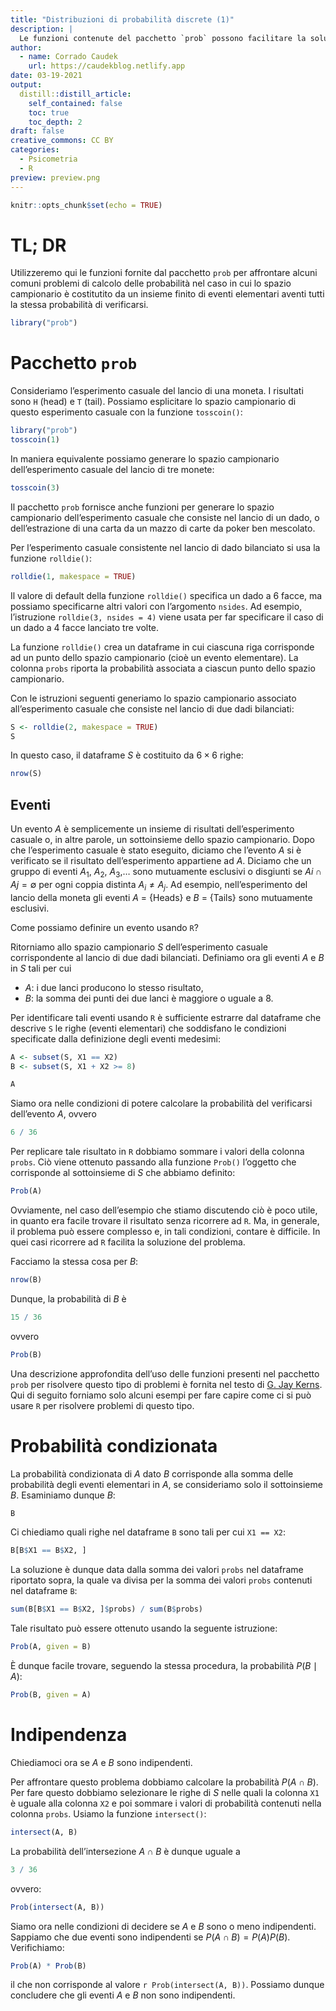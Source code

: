```yaml
---
title: "Distribuzioni di probabilità discrete (1)"
description: |
  Le funzioni contenute del pacchetto `prob` possono facilitare la soluzione di esercizi sulle distribuzioni di probabilità discrete.
author:
  - name: Corrado Caudek
    url: https://caudekblog.netlify.app
date: 03-19-2021
output:
  distill::distill_article:
    self_contained: false
    toc: true
    toc_depth: 2
draft: false
creative_commons: CC BY
categories:
  - Psicometria
  - R
preview: preview.png
---
```



```r
knitr::opts_chunk$set(echo = TRUE)
```

# TL; DR

Utilizzeremo qui le funzioni fornite dal pacchetto `prob` per affrontare alcuni comuni problemi di calcolo delle probabilità nel caso in cui lo spazio campionario è costitutito da un insieme finito di eventi elementari aventi tutti la stessa probabilità di verificarsi.


```r
library("prob")
```

# Pacchetto `prob`

Consideriamo l'esperimento casuale del lancio di una moneta. I risultati sono `H` (head) e `T` (tail). Possiamo esplicitare lo spazio campionario di questo esperimento casuale con la funzione `tosscoin()`:

```r
library("prob")
tosscoin(1)
```

In maniera equivalente possiamo generare lo spazio campionario dell'esperimento casuale del lancio di tre monete:

```r
tosscoin(3)
```

Il pacchetto `prob` fornisce anche funzioni per generare lo spazio campionario dell'esperimento casuale che consiste nel lancio di un dado, o dell'estrazione di una carta da un mazzo di carte da poker ben mescolato.

Per l'esperimento casuale consistente nel lancio di dado bilanciato si usa la funzione `rolldie()`: 

```r
rolldie(1, makespace = TRUE)
```

Il valore di default della funzione `rolldie()` specifica un dado a 6 facce, ma possiamo specificarne altri valori con l'argomento `nsides`. Ad esempio, l'istruzione `rolldie(3, nsides = 4)` viene usata per far specificare il caso di un dado a 4 facce lanciato tre volte. 

La funzione `rolldie()` crea un dataframe in cui ciascuna riga corrisponde ad un punto dello spazio campionario (cioè un evento elementare). La colonna `probs` riporta la probabilità associata a ciascun punto dello spazio campionario.

Con le istruzioni seguenti generiamo lo spazio campionario associato all'esperimento casuale che consiste nel lancio di due dadi bilanciati:

```r
S <- rolldie(2, makespace = TRUE)
S
```

In questo caso, il dataframe $S$ è costituito da $6 \times 6$ righe:

```r
nrow(S)
```


## Eventi

Un evento $A$ è semplicemente un insieme di risultati dell'esperimento casuale o, in altre parole, un sottoinsieme dello spazio campionario. Dopo che l'esperimento casuale è stato eseguito, diciamo che l'evento $A$ si è verificato se il risultato dell'esperimento appartiene ad $A$. Diciamo che un gruppo di eventi $A_1$, $A_2$, $A_3$,... sono mutuamente esclusivi o disgiunti se $Ai ∩ Aj = ∅$ per ogni coppia distinta $A_i \neq A_j$. Ad esempio, nell'esperimento del lancio della moneta gli eventi $A$ = {Heads} e $B$ = {Tails} sono mutuamente esclusivi.

Come possiamo definire un evento usando `R`?

Ritorniamo allo spazio campionario $S$ dell'esperimento casuale corrispondente al lancio di due dadi bilanciati. Definiamo ora gli eventi $A$ e $B$ in $S$ tali per cui 

- $A$: i due lanci producono lo stesso risultato,
- $B$: la somma dei punti dei due lanci è maggiore o uguale a 8.

Per identificare tali eventi usando `R` è sufficiente estrarre dal dataframe che descrive `S` le righe (eventi elementari) che soddisfano le condizioni specificate dalla definizione degli eventi medesimi:

```r
A <- subset(S, X1 == X2)
B <- subset(S, X1 + X2 >= 8)
```

```r
A
```

Siamo ora nelle condizioni di potere calcolare la probabilità del verificarsi dell'evento $A$, ovvero 

```r
6 / 36
```

Per replicare tale risultato in `R` dobbiamo sommare i valori della colonna `probs`. Ciò viene ottenuto passando alla funzione `Prob()` l'oggetto che corrisponde al sottoinsieme di $S$ che abbiamo definito:

```r
Prob(A)
```

Ovviamente, nel caso dell'esempio che stiamo discutendo ciò è poco utile, in quanto era facile trovare il risultato senza ricorrere ad `R`. Ma, in generale, il problema può essere complesso e, in tali condizioni, contare è difficile. In quei casi ricorrere ad `R` facilita la soluzione del problema.

Facciamo la stessa cosa per $B$:

```r
nrow(B)
```

Dunque, la probabilità di $B$ è 

```r
15 / 36
```

ovvero

```r
Prob(B)
```

Una descrizione approfondita dell'uso delle funzioni presenti nel pacchetto `prob` per risolvere questo tipo di problemi è fornita nel testo di [G. Jay Kerns](http://www.atmos.albany.edu/facstaff/timm/ATM315spring14/R/IPSUR.pdf). Qui di seguito forniamo solo alcuni esempi per fare capire come ci si può usare `R` per risolvere problemi di questo tipo.


# Probabilità condizionata

La probabilità condizionata di $A$ dato $B$ corrisponde alla somma delle probabilità degli eventi elementari in $A$, se consideriamo solo il sottoinsieme $B$. Esaminiamo dunque $B$:

```r
B
```

Ci chiediamo quali righe nel dataframe `B` sono tali per cui `X1 == X2`:

```r
B[B$X1 == B$X2, ]
```

La soluzione è dunque data dalla somma dei valori `probs` nel dataframe riportato sopra, la quale va divisa per la somma dei valori `probs` contenuti nel dataframe `B`:

```r
sum(B[B$X1 == B$X2, ]$probs) / sum(B$probs)
```

Tale risultato può essere ottenuto usando la seguente istruzione: 

```r
Prob(A, given = B)
```
È dunque facile trovare, seguendo la stessa procedura, la probabilità $P(B \mid A)$:

```r
Prob(B, given = A)
```

# Indipendenza

Chiediamoci ora se $A$ e $B$ sono indipendenti.

Per affrontare questo problema dobbiamo calcolare la probabilità $P(A \cap B)$. Per fare questo dobbiamo selezionare le righe di $S$ nelle quali la colonna `X1` è uguale alla colonna `X2` e poi sommare i valori di probabilità contenuti nella colonna `probs`.  Usiamo la funzione `intersect()`:

```r
intersect(A, B)
```

La probabilità dell'intersezione $A \cap B$ è dunque uguale a 

```r
3 / 36
```

ovvero:

```r
Prob(intersect(A, B))
```

Siamo ora nelle condizioni di decidere se $A$ e $B$ sono o meno indipendenti. Sappiamo che due eventi sono indipendenti se $P(A \cap B) = P(A) P(B)$.  Verifichiamo:

```r
Prob(A) * Prob(B)
```

il che non corrisponde al valore `r Prob(intersect(A, B))`. Possiamo dunque concludere che gli eventi $A$ e $B$ non sono indipendenti.
